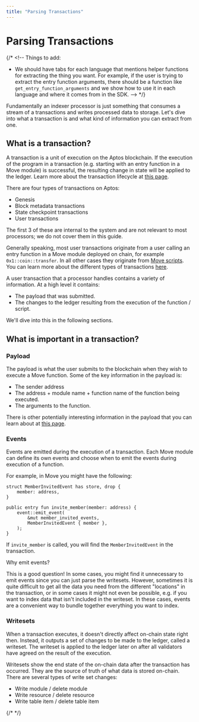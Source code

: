 ```yaml
---
title: "Parsing Transactions"
---
```


# Parsing Transactions

<IndexerBetaNotice />

{/* <!--
Things to add:
- We should have tabs for each language that mentions helper functions for extracting the thing you want. For example, if the user is trying to extract the entry function arguments, there should be a function like `get_entry_function_arguments` and we show how to use it in each language and where it comes from in the SDK.
--> */}

Fundamentally an indexer processor is just something that consumes a stream of a transactions and writes processed data to storage. Let's dive into what a transaction is and what kind of information you can extract from one.

## What is a transaction?

A transaction is a unit of execution on the Aptos blockchain. If the execution of the program in a transaction (e.g. starting with an entry function in a Move module) is successful, the resulting change in state will be applied to the ledger. Learn more about the transaction lifecycle at [this page](../../../network/blockchain/learn-about-aptos/blockchain.mdx#life-of-a-transaction).

There are four types of transactions on Aptos:

- Genesis
- Block metadata transactions
- State checkpoint transactions
- User transactions

The first 3 of these are internal to the system and are not relevant to most processors; we do not cover them in this guide.

Generally speaking, most user transactions originate from a user calling an entry function in a Move module deployed on chain, for example `0x1::coin::transfer`. In all other cases they originate from [Move scripts](../../move/move-on-aptos/scripts). You can learn more about the different types of transactions [here](../../../network/blockchain/learn-about-aptos/txns-states.mdx#types-of-transaction-payloads).

A user transaction that a processor handles contains a variety of information. At a high level it contains:

- The payload that was submitted.
- The changes to the ledger resulting from the execution of the function / script.

We'll dive into this in the following sections.

## What is important in a transaction?

### Payload

The payload is what the user submits to the blockchain when they wish to execute a Move function. Some of the key information in the payload is:

- The sender address
- The address + module name + function name of the function being executed.
- The arguments to the function.

There is other potentially interesting information in the payload that you can learn about at [this page](../../../network/blockchain/learn-about-aptos/txns-states.mdx#contents-of-a-transaction).

### Events

Events are emitted during the execution of a transaction. Each Move module can define its own events and choose when to emit the events during execution of a function.

For example, in Move you might have the following:

```move filename="member_invited_event.move"
struct MemberInvitedEvent has store, drop {
    member: address,
}

public entry fun invite_member(member: address) {
    event::emit_event(
        &mut member_invited_events,
        MemberInvitedEvent { member },
    );
}
```

If `invite_member` is called, you will find the `MemberInvitedEvent` in the transaction.

<Callout type="info"> 
Why emit events?

This is a good question! In some cases, you might find it unnecessary to emit events since you can just parse the writesets. However, sometimes it is quite difficult to get all the data you need from the different "locations" in the transaction, or in some cases it might not even be possible, e.g. if you want to index data that isn't included in the writeset. In these cases, events are a convenient way to bundle together everything you want to index.
</Callout>

### Writesets

When a transaction executes, it doesn't directly affect on-chain state right then. Instead, it outputs a set of changes to be made to the ledger, called a writeset. The writeset is applied to the ledger later on after all validators have agreed on the result of the execution.

Writesets show the end state of the on-chain data after the transaction has occurred. They are the source of truth of what data is stored on-chain. There are several types of write set changes:

- Write module / delete module
- Write resource / delete resource
- Write table item / delete table item

{/* <!-- Add more information about writesets, ideally once have the helper functions. --> */}
